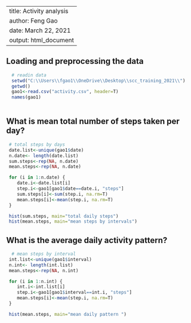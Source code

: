 
---
title: Activity analysis
author: Feng Gao
date: March 22, 2021
output: html_document
---



## Loading and preprocessing the data
 
```{r, echo=T, eval=T} 

  # readin data
  setwd("C:\\Users\\fgao1\\OneDrive\\Desktop\\scc_training_2021\\")
  getwd()
  gao1<-read.csv("activity.csv", header=T)
  names(gao1)
 
 ```

## What is mean total number of steps taken per day?

 ```{r, echo=T, eval=T} 

  # total steps by days
  date.list<-unique(gao1$date)
  n.date<- length(date.list)
  sum.steps<-rep(NA, n.date)
  mean.steps<-rep(NA, n.date)

  for (i in 1:n.date) {
     date.i<-date.list[i]
     step.i<-gao1[gao1$date==date.i, "steps"]
     sum.steps[i]<-sum(step.i, na.rm=T)
     mean.steps[i]<-mean(step.i, na.rm=T)
  }

  hist(sum.steps, main="total daily steps")
  hist(mean.steps, main="mean steps by intervals")
 ```
 
## What is the average daily activity pattern?


 ```{r, echo=T, eval=T} 

   # mean steps by interval
  int.list<-unique(gao1$interval)
  n.int<- length(int.list)
  mean.steps<-rep(NA, n.int)

  for (i in 1:n.int) {
     int.i<-int.list[i]
     step.i<-gao1[gao1$interval==int.i, "steps"]
     mean.steps[i]<-mean(step.i, na.rm=T)
  }

  hist(mean.steps, main="mean daily pattern ")
  
```

